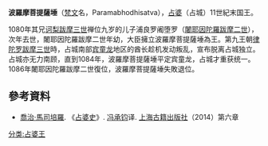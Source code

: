 '''波羅摩菩提薩埵'''（[[梵文|梵文]]名，Paramabhodhisatva），[[占婆|占婆]]（占城）11世紀末国王。

1080年其兄[[诃梨跋摩三世|诃梨跋摩三世]]禅位九岁的儿子浦良罗阇堕罗（[[闍耶因陀羅跋摩二世|闍耶因陀羅跋摩二世]]），次年去世，闍耶因陀羅跋摩二世年幼，大臣擁立波羅摩菩提薩埵為王。第九王朝[[律陀罗跋摩三世|律陀罗跋摩三世]]時，占城南部[[宾童龙|宾童龙]]地区的酋长趁机发动叛乱，宣布脱离占城独立。占城亦无力南顾，直到1084年，波羅摩菩提薩埵平定宾童龙，占城才重获统一。1086年闍耶因陀羅跋摩二世復位，波羅摩菩提薩埵失敗退位。
			
==參考資料==
*[[喬治·馬司培羅|喬治·馬司培羅]]. 《[[占婆史|占婆史]]》. [[冯承钧|冯承钧]]译. [[上海古籍出版社|上海古籍出版社]]（2014）第六章
<references/>
{{start box}}
{{s-before|[[闍耶因陀羅跋摩二世|闍耶因陀羅跋摩二世]]}}
{{s-title|[[占城|占城]]第十王朝第3代王|1080年-1086年}}
{{s-after|[[闍耶因陀羅跋摩二世|闍耶因陀羅跋摩二世]]}}
{{end box}}
{{占婆君主}}
[[分类:占婆王|分类:占婆王]]
